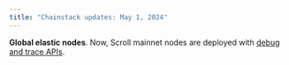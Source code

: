 ```yaml
---
title: "Chainstack updates: May 1, 2024"
---
```

**Global elastic nodes**. Now, Scroll mainnet nodes are deployed with [debug and trace APIs](/docs/debug-and-trace-apis).
